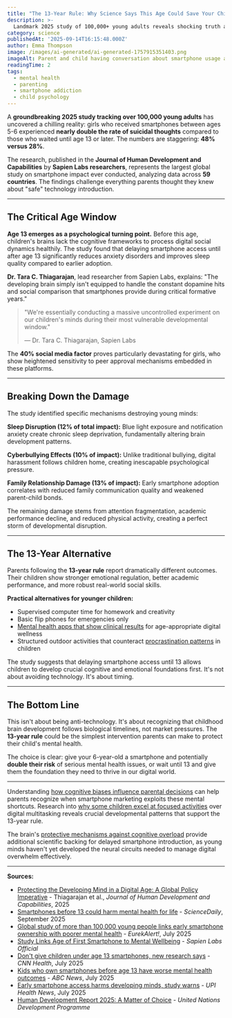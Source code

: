 ```yaml
---
title: "The 13-Year Rule: Why Science Says This Age Could Save Your Child's Mental Health"
description: >-
  Landmark 2025 study of 100,000+ young adults reveals shocking truth about early smartphone access and mental health. Girls getting phones at 5-6 show nearly double suicidal thoughts.
category: science
publishedAt: '2025-09-14T16:15:48.000Z'
author: Emma Thompson
image: /images/ai-generated/ai-generated-1757915351403.png
imageAlt: Parent and child having conversation about smartphone usage and mental health
readingTime: 2
tags:
  - mental health
  - parenting
  - smartphone addiction
  - child psychology
---
```


A **groundbreaking 2025 study tracking over 100,000 young adults** has uncovered a chilling reality: girls who received smartphones between ages 5-6 experienced **nearly double the rate of suicidal thoughts** compared to those who waited until age 13 or later. The numbers are staggering: **48% versus 28%**.

The research, published in the **Journal of Human Development and Capabilities** by **Sapien Labs researchers**, represents the largest global study on smartphone impact ever conducted, analyzing data across **59 countries**. The findings challenge everything parents thought they knew about "safe" technology introduction.

---

## The Critical Age Window

**Age 13 emerges as a psychological turning point.** Before this age, children's brains lack the cognitive frameworks to process digital social dynamics healthily. The study found that delaying smartphone access until after age 13 significantly reduces anxiety disorders and improves sleep quality compared to earlier adoption.

**Dr. Tara C. Thiagarajan**, lead researcher from Sapien Labs, explains: "The developing brain simply isn't equipped to handle the constant dopamine hits and social comparison that smartphones provide during critical formative years."

> "We're essentially conducting a massive uncontrolled experiment on our children's minds during their most vulnerable developmental window."
>
> — Dr. Tara C. Thiagarajan, Sapien Labs

The **40% social media factor** proves particularly devastating for girls, who show heightened sensitivity to peer approval mechanisms embedded in these platforms.

---

## Breaking Down the Damage

The study identified specific mechanisms destroying young minds:

**Sleep Disruption (12% of total impact):** Blue light exposure and notification anxiety create chronic sleep deprivation, fundamentally altering brain development patterns.

**Cyberbullying Effects (10% of impact):** Unlike traditional bullying, digital harassment follows children home, creating inescapable psychological pressure.

**Family Relationship Damage (13% of impact):** Early smartphone adoption correlates with reduced family communication quality and weakened parent-child bonds.

The remaining damage stems from attention fragmentation, academic performance decline, and reduced physical activity, creating a perfect storm of developmental disruption.

---

## The 13-Year Alternative

Parents following the **13-year rule** report dramatically different outcomes. Their children show stronger emotional regulation, better academic performance, and more robust real-world social skills.

**Practical alternatives for younger children:**

- Supervised computer time for homework and creativity
- Basic flip phones for emergencies only
- [Mental health apps that show clinical results](/health/mental-health-apps-show-clinical-results) for age-appropriate digital wellness
- Structured outdoor activities that counteract [procrastination patterns](/psychology/the-psychology-behind-why-we-procrastinate-even-when-we-know) in children

The study suggests that delaying smartphone access until 13 allows children to develop crucial cognitive and emotional foundations first. It's not about avoiding technology. It's about timing.

---

## The Bottom Line

This isn't about being anti-technology. It's about recognizing that childhood brain development follows biological timelines, not market pressures. The **13-year rule** could be the simplest intervention parents can make to protect their child's mental health.

The choice is clear: give your 6-year-old a smartphone and potentially **double their risk** of serious mental health issues, or wait until 13 and give them the foundation they need to thrive in our digital world.

---

Understanding [how cognitive biases influence parental decisions](/psychology/your-brain-lies-to-you-cognitive-biases-2025) can help parents recognize when smartphone marketing exploits these mental shortcuts. Research into [why some children excel at focused activities](/psychology/why-introverts-excel-at-deep-work-psychology-research-2025) over digital multitasking reveals crucial developmental patterns that support the 13-year rule.

The brain's [protective mechanisms against cognitive overload](/psychology/cognitive-disengagement-multitasking-brain-shutdown) provide additional scientific backing for delayed smartphone introduction, as young minds haven't yet developed the neural circuits needed to manage digital overwhelm effectively.

---

**Sources:**

- [Protecting the Developing Mind in a Digital Age: A Global Policy Imperative](https://www.tandfonline.com/doi/full/10.1080/19452829.2025.2518313) - Thiagarajan et al., _Journal of Human Development and Capabilities_, 2025
- [Smartphones before 13 could harm mental health for life](https://www.sciencedaily.com/releases/2025/09/250906013448.htm) - _ScienceDaily_, September 2025
- [Global study of more than 100,000 young people links early smartphone ownership with poorer mental health](https://www.eurekalert.org/news-releases/1091598) - _EurekAlert!_, July 2025
- [Study Links Age of First Smartphone to Mental Wellbeing](https://sapienlabs.org/whats_new/study-out-from-sapien-labs-links-age-of-first-smartphone-to-mental-wellbeing/) - _Sapien Labs Official_
- [Don't give children under age 13 smartphones, new research says](https://www.cnn.com/2025/07/21/health/smartphones-not-safe-preteens-wellness) - _CNN Health_, July 2025
- [Kids who own smartphones before age 13 have worse mental health outcomes](https://abcnews.go.com/GMA/Family/kids-smartphones-age-13-worse-mental-health-outcomes/story?id=123961082) - _ABC News_, July 2025
- [Early smartphone access harms developing minds, study warns](https://www.upi.com/Health_News/2025/07/22/smatphone-children-development-problems/6241753214133/) - _UPI Health News_, July 2025
- [Human Development Report 2025: A Matter of Choice](https://www.undp.org/sites/g/files/zskgke326/files/2025-05/human_development_report_2025.pdf) - _United Nations Development Programme_
